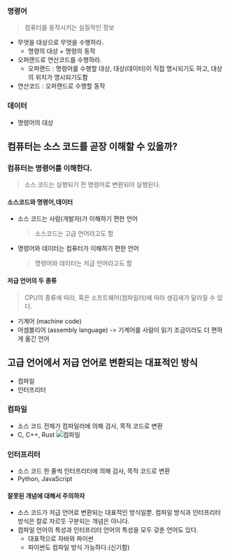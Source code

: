 ### 명령어

> 컴퓨터를 동작시키는 실질적인 정보

- 무엇을 대상으로 무엇을 수행하라.
  - 명령의 대상 + 명령의 동작
- 오퍼랜드로 연산코드를 수행하라.
  - 오퍼랜드 : 명령어를 수행할 대상, 대상(데이터)이 직접 명시되기도 하고, 대상의 위치가 명시되기도함
- 연산코드 : 오퍼랜드로 수행할 동작

### 데이터

- 명령어의 대상

## 컴퓨터는 소스 코드를 곧장 이해할 수 있을까?

### 컴퓨터는 명령어를 이해한다.

> 소스 코드는 실행되기 전 명령어로 변환되어 실행된다.

#### 소스코드와 명령어,데이터

- 소스 코드는 사람(개발자)가 이해하기 편한 언어

  > 소스코드는 고급 언어라고도 함

- 명령어와 데이터는 컴퓨터가 이해하기 편한 언어
  > 명령어와 데이터는 저급 언어라고도 함

#### 저급 언어의 두 종류

> CPU의 종류에 따라, 혹은 소프트웨어(컴파일러)에 따라 생김새가 달라질 수 있다.

- 기계어 (machine code)
- 어셈블리어 (assembly language) -> 기계어를 사람이 읽기 조금이라도 더 편하게 옮긴 언어

## 고급 언어에서 저급 언어로 변환되는 대표적인 방식

- 컴파일
- 인터프리터

### 컴파일

- 소스 코드 전체가 컴파일러에 의해 검사, 목적 코드로 변환
- C, C++, Rust
  ![컴파일](https://velog.velcdn.com/images/ghwns1007/post/c82084be-6e25-42b8-966d-f6906fbae56d/image.png)

### 인터프리터

- 소스 코드 한 줄씩 인터프리터에 의해 검사, 목적 코드로 변환
- Python, JavaScript

#### 잘못된 개념에 대해서 주의하자

- 소스 코드가 저급 언어로 변환되는 대표적인 방식일뿐. 컴파일 방식과 인터프리터 방식은 칼로 자르듯 구분되는 개념은 아니다.
- 컴파일 언어의 특성과 인터프리터 언어의 특성을 모두 갖춘 언어도 있다.
  - 대표적으로 자바와 파이썬
  - 파이썬도 컴파일 방식 가능하다.(신기함)
